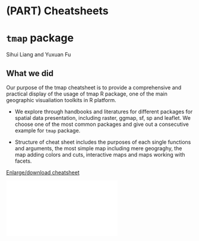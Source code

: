 # (PART) Cheatsheets {-}

# `tmap` package

Sihui Liang and Yuxuan Fu

## What we did 

Our purpose of the tmap cheatsheet is to provide a comprehensive and practical display of the usage of tmap R package, one of the main geographic visualiation toolkits in R platform. 

- We explore through handbooks and literatures for different packages for spatial data presentation, including raster, ggmap, sf, sp and leaflet. We choose one of the most common packages and give out a consecutive example for `tmap` package. 

- Structure of cheat sheet includes the purposes of each single functions and arguments, the most simple map including mere geograghy, the map adding colors and cuts, interactive maps and maps working with facets.

[Enlarge/download cheatsheet](resources/tmap_cheatsheet/cheatsheet-tmap-2.pdf)

![](resources/tmap_cheatsheet/cheatsheet-tmap-2.pdf)



